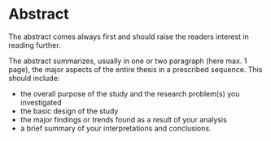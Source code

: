 # Abstract {-}

The abstract comes always first and should raise the readers interest in reading further.

The abstract summarizes, usually in one or two paragraph (here max. 1 page), the major aspects of the entire thesis in a prescribed sequence. This should include:

- the overall purpose of the study and the research problem(s) you investigated
- the basic design of the study
- the major findings or trends found as a result of your analysis
- a brief summary of your interpretations and conclusions.
